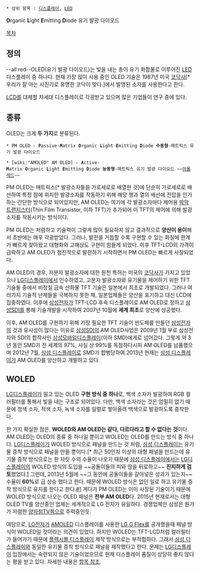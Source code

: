  * 상위 항목 : [[디스플레이]], [[LED]]

'''O'''rganic '''L'''ight '''E'''mitting '''D'''iode
유기 발광 다이오드

[[목차]]

== 정의 ==
--all red--OLED(유기 발광 다이오드)는 빛을 내는 층이 유기 화합물로 이루어진 [[LED]] 디스플레이 중 하나다. 현재 가장 많이 사용 중인 OLED 기술은 1987년 미국 [[코닥]]사[* 우리가 잘 아는 사진기로 유명한 코닥이 맞다.]에서 발명된 소자를 사용한다고 한다.

[[LCD]]를 대체할 차세대 디스플레이로 각광받고 있으며 많은 기업들이 연구 중에 있다.

== 종류 ==
OLED는 크게 '''두 가지'''로 분류된다.

 * PM OLED - '''P'''assive-'''M'''atrix '''O'''rganic '''L'''ight '''E'''mitting '''D'''iode '''수동형'''-매트릭스 유기 발광 다이오드

 * [wiki:"AMOLED" AM OLED] - '''A'''ctive-'''M'''atrix '''O'''rganic '''L'''ight '''E'''mitting '''D'''iode '''능동형'''-매트릭스 유기 발광 다이오드 ~~[[아몰레드]]~~

PM OLED는 매트릭스[* 발광소자들을 가로세로로 배열한 것]에 단순히 가로세로로 배선하여 특정 점에 위치한 발광소자를 작동하기 위해 해당 행과 열의 배선에 전압을 인가하는 간단한 방식으로 되어있지만, AM OLED는 여기에 각 발광소자마다 제어용 [[박막 트랜지스터]](Thin Film Transistor, 이하 TFT)가 추가되어 이 TFT의 제어에 의해 발광소자를 작동시키는 방식이다.

PM OLED는 저렴하고 기술력이 그렇게 많이 필요하지 않고 결과적으로 '''양산이 용이'''해서 초반에는 매우 각광받았다. 그러나, 발전을 거듭할 수록 구현할 수 있는 화질에 한계가 빠르게 찾아왔고 대형화와 고해상도 구현이 힘들게 되었다. 이후 TFT-LCD의 가격이 급락하고 AM OLED가 점진적으로 발전하기 시작하면서 PM OLED는 빠르게 사장되었다.

AM OLED의 경우, 저분자 발광소자에 대한 원천 특허는 미국의 [[코닥]]사가 가지고 있었으나 [[LG디스플레이]]에서 인수하였고, 고분자 발광소자와 유기물을 제어하기 위한 TFT 기술들 중에서 비정질 금속 산화물 TFT 기술은 일본에서 최초로 개발되었다. 그러나 여러가지 기술적 난제들을 극복하지 못한 채, 일본업체들은 양산을 포기하고 대신 LCD에 집중하였다. 이후에 [[삼성전자]]가 TFT-LCD 후속 디스플레이로 AM OLED로 정하고 [[삼성SDI]]를 통해 기술개발을 시작하여 2007년 10월에 '''세계 최초'''로 양산에 성공했다.

이후, AM OLED를 구현하기 위해 가장 필요한 TFT 기술이 반도체를 만들던 [[삼성전자]]의 것과 유사성이 많다는 이유로 [[삼성SDI]]의 AM OLED사업은 2009년 1월 부로 삼성전자와 SDI의 합작사인 [[삼성모바일디스플레이]](이하 SMD)에게로 넘어갔다. 그렇게 약 3년 동안 SMD가 전 세계의 97%, 사실 상 99%를 독점하다시피 AM OLED를 납품했으며 2012년 7월, [[삼성 디스플레이]]로 SMD가 합병당하여 2013년 현재는 [[삼성 디스플레이]]가 AM OLED를 양산하고 개발하고 있다.

== WOLED ==
[[LG디스플레이]]가 밀고 있는 OLED '''구현 방식 중 하나'''로, 백색 소자가 발광하여 RGB 컬러필터를 통해서 빛을 내는 구조로 되어있다. 다만, 백색 소자라는 것은 엄밀히 없기 때문에 청색 소자, 적색 소자, 녹색 소자를 일렬로 쌓아올려 백색으로 발광하도록 증착한다.

한 가지 확실한 점은, '''WOLED와 AM OLED는 같다, 다르다라고 할 수 없다는 것'''이다. AM OLED는 OLED의 종류 중 하나일 뿐이고 WOLED는 OLED를 만드는 방식 중 하나다. [[LG디스플레이]]가 WOLED 방식으로 패널을 만드는 것 처럼, [[삼성 디스플레이]]는 유기물 증착 방식으로 패널을 만들 뿐이다.[* 최근 50인치 이상의 대형 패널을 만드는데 유기물 증착 방식으로는 한 자릿 수의 수율이 나오기 때문에 [[삼성 디스플레이]]에서는 [[LG디스플레이]]의 WOLED 방식의 도입을 ~~공돌이들의 피와 땀을 뒤로하고~~ '''진지하게 검토'''했었다.[http://imnews.imbc.com/replay/2013/nwdesk/article/3366669_11981.html] 그런데, 2013년 5월에 ~~그 동안에 공돌이들을 갈아넣은 성과가 있는지~~ 수율이 '''60%'''로 급 상승 했다고 한다. 때문에 WOLED 방식은 없던 일로 하고 유기물 증착 방식으로 유지를 한다고 한다.[http://www.etnews.com/news/device/device/2766941_1479.html #]] 게다가 PM OLED는 이미 사장된 기술이기 때문에 WOLED 방식으로 나오는 OLED 패널은 '''전부 AM OLED'''다. 2015년 현재로서는 대형 OLED TV를 양산중인 업체는 세계적으로 LG 전자가 유일하다. 경쟁업체인 삼성은 원가가 저렴한 [[양자점]]TV쪽으로 주력중인듯.

여담으로, [[LG전자]]가 [[AMOLED]] 디스플레이를 사용한 [[LG G Flex]]를 공개했을때 패널 방식이 WOLED일 것이라는 의견이 있었다. 하지만 WOLED는 TFT-LCD처럼 컬러필터가 들어가기 때문에 [[플렉시블 디스플레이]] 제작 방식으로는 부적합하다. 그래서 [[삼성 디스플레이]]와 동일한 유기물 증착 방식으로 패널을 제작했다고 한다. 문제는 [[LG디스플레이]] 입장에서는 숙련되지 않은 기술이었으므로 현재 디스플레이 품질이 상당히 좋지 않다는 평을 받고 있다. 자세한 내용은 [[LG G Flex#s-4.1|항목 참조]].
